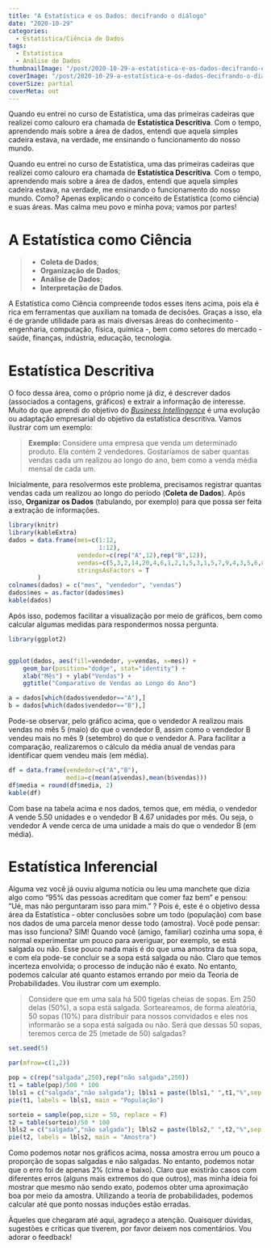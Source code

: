 ```yaml
---
title: "A Estatística e os Dados: decifrando o diálogo"
date: "2020-10-29"
categories:
  - Estatística/Ciência de Dados
tags:
  - Estatística
  - Análise de Dados
thumbnailImage: "/post/2020-10-29-a-estatística-e-os-dados-decifrando-o-diálogo/img.jpg"
coverImage: "/post/2020-10-29-a-estatística-e-os-dados-decifrando-o-diálogo/img.jpg"
coverSize: partial
coverMeta: out
---
```


Quando eu entrei no curso de Estatística, uma das primeiras cadeiras que realizei como calouro era chamada de **Estatística Descritiva**. Com o tempo, aprendendo mais sobre a área de dados, entendi que aquela simples cadeira estava, na verdade, me ensinando o funcionamento do nosso mundo.

<!--more-->

Quando eu entrei no curso de Estatística, uma das primeiras cadeiras que realizei como calouro era chamada de **Estatística Descritiva**. Com o tempo, aprendendo mais sobre a área de dados, entendi que aquela simples cadeira estava, na verdade, me ensinando o funcionamento do nosso mundo. Como? Apenas explicando o conceito de Estatística (como ciência) e suas áreas. Mas calma meu povo e minha pova; vamos por partes!

# A Estatística como Ciência

>* **Coleta de Dados**; 
>* **Organização de Dados**;
>* **Análise de Dados**;
>* **Interpretação de Dados**.

A Estatística como Ciência compreende todos esses itens acima, pois ela é rica em ferramentas que auxiliam na tomada de decisões. Graças a isso, ela é de grande utilidade para as mais diversas áreas do conhecimento - engenharia, computação, física, química -, bem como setores do mercado - saúde, finanças, indústria, educação, tecnologia.    


# Estatística Descritiva

O foco dessa área, como o próprio nome já diz, é descrever dados (associados a contagens, gráficos) e extrair a informação de interesse. Muito do que aprendi do objetivo do [*Business Intellingence*](https://pt.wikipedia.org/wiki/Intelig%C3%AAncia_empresarial) é uma evolução ou adaptação empresarial do objetivo da estatística descritiva. Vamos ilustrar com um exemplo:

> **Exemplo:** Considere uma empresa que venda um determinado produto. Ela contém 2 vendedores. Gostaríamos de saber quantas vendas cada um realizou ao longo do ano, bem como a venda média mensal de cada um.

Inicialmente, para resolvermos este problema, precisamos registrar quantas vendas cada um realizou ao longo do período (**Coleta de Dados**). Após isso, **Organizar os Dados** (tabulando, por exemplo) para que possa ser feita a extração de informações.

```r
library(knitr)
library(kableExtra)
dados = data.frame(mes=c(1:12,
                         1:12),
                   vendedor=c(rep("A",12),rep("B",12)),
                   vendas=c(5,3,2,14,20,4,6,1,2,1,5,3,1,5,7,9,4,3,5,6,8,5,2,1),
                   stringsAsFactors = T
        )
colnames(dados) = c("mes", "vendedor", "vendas")
dados$mes = as.factor(dados$mes)
kable(dados)
```

Após isso, podemos facilitar a visualização por meio de gráficos, bem como calcular algumas medidas para respondermos nossa pergunta.

```r
library(ggplot2)


ggplot(dados, aes(fill=vendedor, y=vendas, x=mes)) + 
    geom_bar(position="dodge", stat="identity") +
    xlab("Mês") + ylab("Vendas") +
    ggtitle("Comparativo de Vendas ao Longo do Ano")

a = dados[which(dados$vendedor=="A"),]
b = dados[which(dados$vendedor=="B"),]
```

Pode-se observar, pelo gráfico acima, que o vendedor A realizou mais vendas no mês 5 (maio) do que o vendedor B, assim como o vendedor B vendeu mais no mês 9 (setembro) do que o vendedor A. Para facilitar a comparação, realizaremos o cálculo da média anual de vendas para identificar quem vendeu mais (em média).


```r
df = data.frame(vendedor=c("A","B"),
                media=c(mean(a$vendas),mean(b$vendas)))
df$media = round(df$media, 2)
kable(df)
```

Com base na tabela acima e nos dados, temos que, em média, o vendedor A vende 5.50 unidades e o vendedor B 4.67 unidades por mês. Ou seja, o vendedor A vende cerca de uma unidade a mais do que o vendedor B (em média).


# Estatística Inferencial

Alguma vez você já ouviu alguma notícia ou leu uma manchete que dizia algo como "95% das pessoas acreditam que comer faz bem" e pensou: "Ué, mas não perguntaram isso para mim." ? Pois é, este é o objetivo dessa área da Estatística - obter conclusões sobre um todo (população) com base nos dados de uma parcela menor desse todo (amostra). Você pode pensar: mas isso funciona? SIM! Quando você (amigo, familiar) cozinha uma sopa, é normal experimentar um pouco para averiguar, por exemplo, se está salgada ou não. Esse pouco nada mais é do que uma amostra da tua sopa, e com ela pode-se concluir se a sopa está salgada ou não. Claro que temos incerteza envolvida; o processo de indução não é exato. No entanto, podemos calcular até quanto estamos errando por meio da Teoria de Probabilidades. Vou ilustrar com um exemplo.

> Considere que em uma sala há 500 tigelas cheias de sopas. Em 250 delas (50%), a sopa está salgada. Sorteareamos, de forma aleatória, 50 sopas (10%) para distribuir para nossos convidados e eles nos informarão se a sopa está salgada ou não. Será que dessas 50 sopas, teremos cerca de 25 (metade de 50) salgadas?

```r
set.seed(5)

par(mfrow=c(1,2))

pop = c(rep("salgada",250),rep("não salgada",250))
t1 = table(pop)/500 * 100
lbls1 = c("salgada","não salgada"); lbls1 = paste(lbls1," ",t1,"%",sep = "")
pie(t1, labels = lbls1, main = "População")

sorteio = sample(pop,size = 50, replace = F)
t2 = table(sorteio)/50 * 100
lbls2 = c("salgada","não salgada"); lbls2 = paste(lbls2," ",t2,"%",sep = "")
pie(t2, labels = lbls2, main = "Amostra")
```

Como podemos notar nos gráficos acima, nossa amostra errou um pouco a proporção de sopas salgadas e não salgadas. No entanto, podemos notar que o erro foi de apenas 2% (cima e baixo). Claro que existirão casos com diferentes erros (alguns mais extremos do que outros), mas minha ideia foi mostrar que mesmo não sendo exato, podemos obter uma aproximação boa por meio da amostra. Utilizando a teoria de probabilidades, podemos calcular até que ponto nossas induções estão erradas.

Àqueles que chegaram até aqui, agradeço a atenção. Quaisquer dúvidas, sugestões e críticas que tiverem, por favor deixem nos comentários. Vou adorar o feedback!